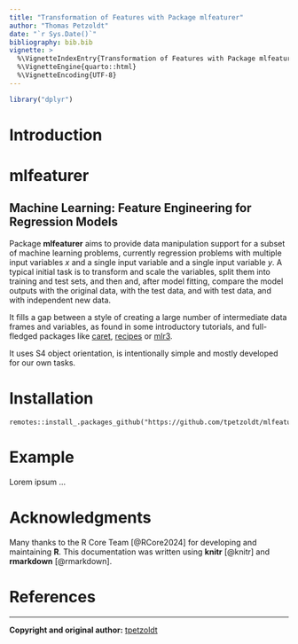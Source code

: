 ```yaml
---
title: "Transformation of Features with Package mlfeaturer"
author: "Thomas Petzoldt"
date: "`r Sys.Date()`"
bibliography: bib.bib
vignette: >
  %\VignetteIndexEntry{Transformation of Features with Package mlfeaturer}
  %\VignetteEngine{quarto::html}
  %\VignetteEncoding{UTF-8}
---
```



```r
library("dplyr")
```



Introduction
============

# mlfeaturer

## Machine Learning: Feature Engineering for Regression Models

Package **mlfeaturer** aims to provide data manipulation support for a
subset of machine learning problems, currently regression problems
with multiple input variables $x$ and a single input variable and a
single input variable $y$. A typical initial task is to transform and
scale the variables, split them into training and test sets, and then
and, after model fitting, compare the model outputs with the original
data, with the test data, and with test data, and with independent new
data.

It fills a gap between a style of creating a large number of
intermediate data frames and variables, as found in some introductory
tutorials, and full-fledged packages like
[caret](https://topepo.github.io/caret/),
[recipes](https://recipes.tidymodels.org/) or
[mlr3](https://mlr3.mlr-org.com/).

It uses S4 object orientation, is intentionally simple and mostly
developed for our own tasks.

Installation
============

```
remotes::install_.packages_github("https://github.com/tpetzoldt/mlfeaturer")
```

Example
=======

Lorem ipsum ...



Acknowledgments
===============

Many thanks to the R Core Team
[@RCore2024] for developing and maintaining **R**. This documentation
was written using **knitr** [@knitr] and **rmarkdown**
[@rmarkdown].


References
==========

<div id="refs"></div>

----

**Copyright and original author:** [tpetzoldt](https://github.com/tpetzoldt)

